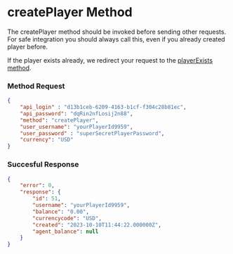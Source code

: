 # createPlayer Method
The createPlayer method should be invoked before sending other requests. For safe integration you should always call this, even if you already created player before.

If the player exists already, we redirect your request to the [playerExists method]('/api-methods/player-exists').

### Method Request
```json
{
	"api_login" : "d13b1ceb-6209-4163-b1cf-f304c28b81ec",
	"api_password": "dqRin2nfLosij2n88",
	"method": "createPlayer",
	"user_username": "yourPlayerId9959", 
	"user_password" : "superSecretPlayerPassword",
	"currency": "USD"
}
```

### Succesful Response
```json
{
	"error": 0,
	"response": {
		"id": 51,
		"username": "yourPlayerId9959",
		"balance": "0.00",
		"currencycode": "USD",
		"created": "2023-10-10T11:44:22.000000Z",
		"agent_balance": null
	}
}
```

